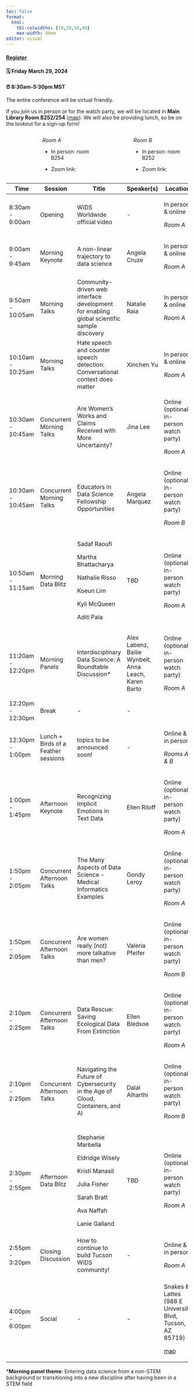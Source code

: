 ```yaml
---
toc: false
format: 
  html: 
    tbl-colwidths: [10,20,50,40]
    max-width: 40em
editor: visual
---
```


::: callout-important
#### [Register](https://forms.gle/ttzf3MyogJuCNAeD9){target="_blank"}

#### 🗓 Friday March 29, 2024

#### ⏰ 8:30am-5:30pm MST
:::

The entire conference will be virtual friendly.

If you join us in person or for the watch party, we will be located in **Main Library Room B252/254** ([map](https://lib.arizona.edu/sites/default/files/main-floor2.pdf)). We will also be providing lunch, so be on the lookout for a sign-up form!

::: columns
::: {.column width="15%"}
:::

::: {.column width="30%"}
*Room A*

-   In person: room B254

-   Zoom link:
:::

::: {.column width="10%"}
:::

::: {.column width="30%"}
*Room B*

-   In person: room B252

-   Zoom link:
:::
:::

+-------------------+-------------------------------------+--------------------------------------------------------------------------------------------+------------------------------------------------------+-----------------------------------------------------------+
| Time              | Session                             | Title                                                                                      | Speaker(s)                                           | Location                                                  |
+===================+=====================================+============================================================================================+======================================================+===========================================================+
| 8:30am - 9:00am   | Opening                             | WiDS Worldwide official video                                                              | \-                                                   | In person & online                                        |
|                   |                                     |                                                                                            |                                                      |                                                           |
|                   |                                     |                                                                                            |                                                      | *Room A*                                                  |
+-------------------+-------------------------------------+--------------------------------------------------------------------------------------------+------------------------------------------------------+-----------------------------------------------------------+
| 9:00am - 9:45am   | Morning Keynote                     | A non-linear trajectory to data science                                                    | Angela Cruze                                         | In person & online                                        |
|                   |                                     |                                                                                            |                                                      |                                                           |
|                   |                                     |                                                                                            |                                                      | *Room A*                                                  |
+-------------------+-------------------------------------+--------------------------------------------------------------------------------------------+------------------------------------------------------+-----------------------------------------------------------+
| 9:50am - 10:05am  | Morning Talks                       | Community-driven web interface development for enabling global scientific sample discovery | Natalie Raia                                         | In person & online                                        |
|                   |                                     |                                                                                            |                                                      |                                                           |
|                   |                                     |                                                                                            |                                                      | *Room A*                                                  |
+-------------------+-------------------------------------+--------------------------------------------------------------------------------------------+------------------------------------------------------+-----------------------------------------------------------+
| 10:10am - 10:25am | Morning Talks                       | Hate speech and counter speech detection: Conversational context does matter               | Xinchen Yu                                           | In person & online                                        |
|                   |                                     |                                                                                            |                                                      |                                                           |
|                   |                                     |                                                                                            |                                                      | *Room A*                                                  |
+-------------------+-------------------------------------+--------------------------------------------------------------------------------------------+------------------------------------------------------+-----------------------------------------------------------+
| 10:30am - 10:45am | Concurrent Morning Talks            | Are Women’s Works and Claims Received with More Uncertainty?                               | Jina Lee                                             | Online (optional in-person watch party)                   |
|                   |                                     |                                                                                            |                                                      |                                                           |
|                   |                                     |                                                                                            |                                                      | *Room A*                                                  |
+-------------------+-------------------------------------+--------------------------------------------------------------------------------------------+------------------------------------------------------+-----------------------------------------------------------+
| 10:30am - 10:45am | Concurrent Morning Talks            | Educators in Data Science Fellowship Opportunities                                         | Angela Marquez                                       | Online (optional in-person watch party)                   |
|                   |                                     |                                                                                            |                                                      |                                                           |
|                   |                                     |                                                                                            |                                                      | *Room B*                                                  |
+-------------------+-------------------------------------+--------------------------------------------------------------------------------------------+------------------------------------------------------+-----------------------------------------------------------+
| 10:50am - 11:15am | Morning Data Blitz                  | Sadaf Raoufi                                                                               | TBD                                                  | Online (optional in-person watch party)                   |
|                   |                                     |                                                                                            |                                                      |                                                           |
|                   |                                     | Martha Bhattacharya                                                                        |                                                      | *Room A*                                                  |
|                   |                                     |                                                                                            |                                                      |                                                           |
|                   |                                     | Nathalie Risso                                                                             |                                                      |                                                           |
|                   |                                     |                                                                                            |                                                      |                                                           |
|                   |                                     | Koeun Lim                                                                                  |                                                      |                                                           |
|                   |                                     |                                                                                            |                                                      |                                                           |
|                   |                                     | Kyli McQueen                                                                               |                                                      |                                                           |
|                   |                                     |                                                                                            |                                                      |                                                           |
|                   |                                     | Aditi Pala                                                                                 |                                                      |                                                           |
+-------------------+-------------------------------------+--------------------------------------------------------------------------------------------+------------------------------------------------------+-----------------------------------------------------------+
| 11:20am - 12:20pm | Morning Panels                      | Interdisciplinary Data Science: A Roundtable Discussion\*                                  | Alex Labenz, Bailie Wynbelt, Anna Leach, Karen Barto | Online (optional in-person watch party)                   |
|                   |                                     |                                                                                            |                                                      |                                                           |
|                   |                                     |                                                                                            |                                                      | *Room A*                                                  |
+-------------------+-------------------------------------+--------------------------------------------------------------------------------------------+------------------------------------------------------+-----------------------------------------------------------+
| 12:20pm - 12:30pm | Break                               | \-                                                                                         | \-                                                   |                                                           |
+-------------------+-------------------------------------+--------------------------------------------------------------------------------------------+------------------------------------------------------+-----------------------------------------------------------+
| 12:30pm - 1:00pm  | Lunch + Birds of a Feather sessions | topics to be announced soon!                                                               | \-                                                   | Online & in person                                        |
|                   |                                     |                                                                                            |                                                      |                                                           |
|                   |                                     |                                                                                            |                                                      | *Rooms A & B*                                             |
+-------------------+-------------------------------------+--------------------------------------------------------------------------------------------+------------------------------------------------------+-----------------------------------------------------------+
| 1:00pm - 1:45pm   | Afternoon Keynote                   | Recognizing Implicit Emotions in Text Data                                                 | Ellen Riloff                                         | Online (optional in-person watch party)                   |
|                   |                                     |                                                                                            |                                                      |                                                           |
|                   |                                     |                                                                                            |                                                      | *Room A*                                                  |
+-------------------+-------------------------------------+--------------------------------------------------------------------------------------------+------------------------------------------------------+-----------------------------------------------------------+
| 1:50pm - 2:05pm   | Concurrent Afternoon Talks          | The Many Aspects of Data Science - Medical Informatics Examples                            | Gondy Leroy                                          | Online (optional in-person watch party)                   |
|                   |                                     |                                                                                            |                                                      |                                                           |
|                   |                                     |                                                                                            |                                                      | *Room A*                                                  |
+-------------------+-------------------------------------+--------------------------------------------------------------------------------------------+------------------------------------------------------+-----------------------------------------------------------+
| 1:50pm - 2:05pm   | Concurrent Afternoon Talks          | Are women really (not) more talkative than men?                                            | Valeria Pfeifer                                      | Online (optional in-person watch party)                   |
|                   |                                     |                                                                                            |                                                      |                                                           |
|                   |                                     |                                                                                            |                                                      | *Room B*                                                  |
+-------------------+-------------------------------------+--------------------------------------------------------------------------------------------+------------------------------------------------------+-----------------------------------------------------------+
| 2:10pm - 2:25pm   | Concurrent Afternoon Talks          | Data Rescue: Saving Ecological Data From Extinction                                        | Ellen Bledsoe                                        | Online (optional in-person watch party)                   |
|                   |                                     |                                                                                            |                                                      |                                                           |
|                   |                                     |                                                                                            |                                                      | *Room A*                                                  |
+-------------------+-------------------------------------+--------------------------------------------------------------------------------------------+------------------------------------------------------+-----------------------------------------------------------+
| 2:10pm - 2:25pm   | Concurrent Afternoon Talks          | Navigating the Future of Cybersecurity in the Age of Cloud, Containers, and AI             | Dalal Alharthi                                       | Online (optional in-person watch party)                   |
|                   |                                     |                                                                                            |                                                      |                                                           |
|                   |                                     |                                                                                            |                                                      | *Room B*                                                  |
+-------------------+-------------------------------------+--------------------------------------------------------------------------------------------+------------------------------------------------------+-----------------------------------------------------------+
| 2:30pm - 2:55pm   | Afternoon Data Blitz                | Stephanie Marbella                                                                         | TBD                                                  | Online (optional in-person watch party)                   |
|                   |                                     |                                                                                            |                                                      |                                                           |
|                   |                                     | Eldridge Wisely                                                                            |                                                      | *Room A*                                                  |
|                   |                                     |                                                                                            |                                                      |                                                           |
|                   |                                     | Kristi Manasil                                                                             |                                                      |                                                           |
|                   |                                     |                                                                                            |                                                      |                                                           |
|                   |                                     | Julia Fisher                                                                               |                                                      |                                                           |
|                   |                                     |                                                                                            |                                                      |                                                           |
|                   |                                     | Sarah Bratt                                                                                |                                                      |                                                           |
|                   |                                     |                                                                                            |                                                      |                                                           |
|                   |                                     | Ava Naffah                                                                                 |                                                      |                                                           |
|                   |                                     |                                                                                            |                                                      |                                                           |
|                   |                                     | Lanie Galland                                                                              |                                                      |                                                           |
+-------------------+-------------------------------------+--------------------------------------------------------------------------------------------+------------------------------------------------------+-----------------------------------------------------------+
| 2:55pm - 3:20pm   | Closing Discussion                  | How to continue to build Tucson WiDS community!                                            | \-                                                   | Online & in person                                        |
|                   |                                     |                                                                                            |                                                      |                                                           |
|                   |                                     |                                                                                            |                                                      | *Room A*                                                  |
+-------------------+-------------------------------------+--------------------------------------------------------------------------------------------+------------------------------------------------------+-----------------------------------------------------------+
| 4:00pm - 6:00pm   | Social                              | \-                                                                                         | \-                                                   | Snakes & Lattes (988 E University Blvd, Tucson, AZ 85719) |
|                   |                                     |                                                                                            |                                                      |                                                           |
|                   |                                     |                                                                                            |                                                      | [map](https://maps.app.goo.gl/KHQFumtjxDZKTLQ97)          |
+-------------------+-------------------------------------+--------------------------------------------------------------------------------------------+------------------------------------------------------+-----------------------------------------------------------+

\***Morning panel theme**: Entering data science from a non-STEM background or transitioning into a new discipline after having been in a STEM field
